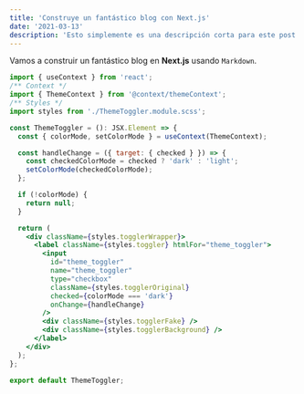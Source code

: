 ```yaml
---
title: 'Construye un fantástico blog con Next.js'
date: '2021-03-13'
description: 'Esto simplemente es una descripción corta para este post en concreto.'
---
```


Vamos a construir un fantástico blog en **Next.js** usando `Markdown`.

```jsx
import { useContext } from 'react';
/** Context */
import { ThemeContext } from '@context/themeContext';
/** Styles */
import styles from './ThemeToggler.module.scss';

const ThemeToggler = (): JSX.Element => {
  const { colorMode, setColorMode } = useContext(ThemeContext);

  const handleChange = ({ target: { checked } }) => {
    const checkedColorMode = checked ? 'dark' : 'light';
    setColorMode(checkedColorMode);
  };

  if (!colorMode) {
    return null;
  }

  return (
    <div className={styles.togglerWrapper}>
      <label className={styles.toggler} htmlFor="theme_toggler">
        <input
          id="theme_toggler"
          name="theme_toggler"
          type="checkbox"
          className={styles.togglerOriginal}
          checked={colorMode === 'dark'}
          onChange={handleChange}
        />
        <div className={styles.togglerFake} />
        <div className={styles.togglerBackground} />
      </label>
    </div>
  );
};

export default ThemeToggler;
```

